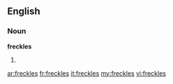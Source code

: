 ==English==

===Noun===
'''freckles'''

# {{plural of|[[freckle]]}}

[[ar:freckles]]
[[fr:freckles]]
[[it:freckles]]
[[my:freckles]]
[[vi:freckles]]